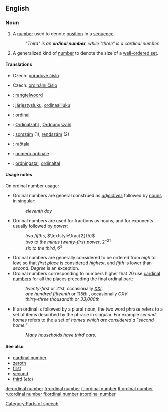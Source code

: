 ==English==

===Noun===
{{en-noun|sg=[[ordinal]] [[number]]}}

# {{arithmetic}} A [[number]] used to denote [[position]] in a [[sequence]].
#: ''"Third" is an '''ordinal number''', while "three" is a cardinal number.''
# {{mathematics}} A generalized kind of [[number]] to denote the size of a [[well-ordered set]].

====Translations====
{{trans-top|number used to denote position in a sequence}}
*Czech: [[pořadové číslo]] {{n}}
{{trans-mid}}
{{trans-bottom}}

{{trans-top|generalized kind of number to denote the size of a well-ordered set}}
*Czech: [[ordinální číslo]] {{n}}
{{trans-mid}}
{{trans-bottom}}

{{checktrans-top}}
*{{ttbc|Dutch}}: [[rangtelwoord]] {{n}}
*{{ttbc|Finnish}}: [[järjestysluku]], [[ordinaaliluku]]
*{{ttbc|French}}: [[ordinal]] {{m}}
*{{ttbc|German}}: [[Ordinalzahl]] {{f}}, [[Ordnungszahl]] {{f}}
*{{ttbc|Hungarian}}: [[sorszám]] (1), [[rendszám]] (2)
*{{ttbc|Icelandic}}: [[raðtala]] {{f}}
*{{ttbc|Italian}}: [[numero ordinale]] {{m}}
{{trans-mid}}
*{{ttbc|Swedish}}: [[ordningstal]], [[ordinaltal]]
{{trans-bottom}}

====Usage notes====
On ordinal number usage:
*Ordinal numbers are general construed as ''[[adjective]]s'' followed by {{countable}} [[noun]]s in singular:
*:''eleventh day''
*Ordinal numbers are used for fractions as {{countable}} nouns, and for exponents usually followed by ''power'':
*:''two fifths'', <math>\textstyle\frac{2}{5}</math>
*:''two to the minus twenty-first power'', <math>2^{-21}</math>
*:''six to the third'', <math>6^3</math>
*Ordinal numbers are generally considered to be ordered from ''high'' to ''low''; so that ''first place'' is considered ''highest'', and ''fifth'' is lower than ''second''. ''Degree'' is an exception.
*Ordinal numbers corresponding to numbers higher that 20 use [[cardinal number]]s for all the places preceding the final ordinal part:
*:''twenty-first'' or ''21st'', occasionally ''[[XXI]]''
*:''one hundred fifteenth'' or ''115th'' , occasionally ''CXV''
*:''thirty-three thousandth'' or ''33,000th''
*If an ordinal is followed by a plural noun, the two word phrase refers to a set of items described by the phrase in singular. For example ''second homes'' refers to the a set of ''homes which are considered a "second home."''
*:''Many households have third cars.''

====See also====
*[[cardinal number]]
*[[zeroth]]
*[[first]]
*[[second]]
*[[third]] (''etc'')

[[Category:Parts of speech]]

[[de:ordinal number]]
[[fr:ordinal number]]
[[it:ordinal number]]
[[lt:ordinal number]]
[[ru:ordinal number]]
[[fi:ordinal number]]
[[tr:ordinal number]]